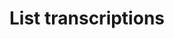 ---
title: List transcriptions
description: List all the live transcriptions matching the parameters.
openapi: GET /v2/live
---